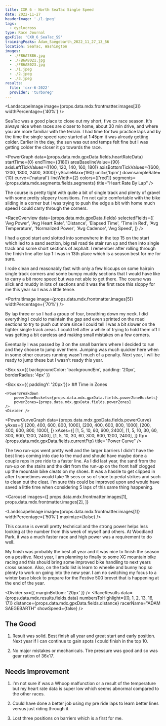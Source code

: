 ```yaml
---
title: CXR 6 - North SeaTac Single Speed
date: 2022-11-27
headerImage: './1.jpeg'
tags:
  - cyclocross
type: Race Journal
gpxFile: 'CXR_6_SeaTac_SS'
trainingPeaks: Adam_Saegebarth_2022_11_27_13_56
location: SeaTac, Washington
images:
  - ./FB6A7886.jpg
  - ./FB6A8021.jpg
  - ./FB6A8023.jpg
  - ./1.jpeg
  - ./2.jpeg
  - ./3.jpeg
results:
  file: 'cxr-6-2022'
  provider: 'turboreg'
---
```


<LandscapeImage
  image={props.data.mdx.frontmatter.images[3]}
  widthPercentage={'40%'}
/>

SeaTac was a good place to close out my short, five cx race season. It's always nice when races are closer to home, about 30 min drive, and where you are more familiar with the terrain. I had time for two practice laps and by the time the single speed race started at 1:45pm it was already getting colder. Earlier in the day, the sun was out and temps felt fine but I was getting colder the closer it go towards the race.

<PowerGraph
  data={props.data.mdx.gpxData.fields.heartRateData}
  startTime={0}
  endTime={3180}
  areaBaselineValue={90}
  axisLeftTickValues={[100, 120, 140, 160, 180]}
  axisBottomTickValues={[600, 1200, 1800, 2400, 3000]}
  yScaleMax={190}
  unit={'bpm'}
  downsampleRate={10}
  curve={'natural'}
  lineWidth={2}
  colors={['red']}
  segments={props.data.mdx.segments.fields.segments}
  title="Heart Rate By Lap"
/>

The course is pretty tight with quite a bit of single track and plenty of gravel with some pretty slippery transitions. I'm not quite comfortable with the bike sliding in a corner but I was trying to push the edge a bit with home much speed I could carry through the corners.

<RaceOverview
  data={props.data.mdx.gpxData.fields}
  selectedFields={[
    'Avg Power',
    'Avg Heart Rate',
    'Distance',
    'Elapsed Time',
    'Time in Red',
    'Avg Temperature',
    'Normalized Power',
    'Avg Cadence',
    'Avg Speed',
  ]}
/>

I had a good start and slotted into somewhere in the top 15 on the start which led to a sand section, big rail road tie stair run up and then into single track and some short sections of asphalt. I remember after rolling through the finish line after lap 1 I was in 13th place which is a season best for me for sure.

<LandscapeImage
  image={props.data.mdx.frontmatter.images[4]}
  widthPercentage="50%"
/>

I rode clean and reasonably fast with only a few hiccups on some hairpin single track corners and some bumpy muddy sections that I would have like to carry a bit more speed but was not able to get there. The course was slick and muddy in lots of sections and it was the first race this sloppy for me this year so I was a little tense.

<PortraitImage
  image={props.data.mdx.frontmatter.images[5]}
  widthPercentage={'70%'}
/>

By lap three or so I had a group of four, breathing down my neck. I did everything I could to maintain the gap and even sprinted on the road sections to try to push out more since I could tell I was a bit slower on the tighter single track areas. I could tell after a while of trying to hold them off I was getting a bit careless and making small mistakes on a few corners.

Eventually I was passed by 3 on the small barriers where I decided to run and they choose to jump over them. Jumping was much quicker here when in some other courses running wasn't much of a penalty. Next year, I will be ready to jump these but I wasn't ready this year.

<Box
  sx={{ backgroundColor: 'backgroundEm', padding: '20px', borderRadius: '4px' }}
>
  <MatchesBurned data={props.data.mdx.gpxData.fields.matchesBurned} />
</Box>

<Box sx={{ paddingY: '20px'}}>
	## Time in Zones

    <PowerBreakdown
    	powerZoneBuckets={props.data.mdx.gpxData.fields.powerZoneBuckets}
    	powerZones={props.data.mdx.gpxData.fields.powerZones}
    />
    <Divider />

</Box>

<PowerCurveGraph
  data={props.data.mdx.gpxData.fields.powerCurve}
  yAxes={[
    [200, 400, 600, 800, 1000],
    [200, 400, 600, 800, 1000],
    [200, 400, 600, 800, 1000],
  ]}
  xAxes={[
    [1, 5, 10, 60, 600, 2400],
    [1, 5, 10, 30, 60, 300, 600, 1200, 2400],
    [1, 5, 10, 30, 60, 300, 600, 1200, 2400],
  ]}
  ftp={props.data.mdx.gpxData.fields.currentFtp}
  title="Power Curve"
/>
<Divider />

The two run-ups went pretty well and the larger barriers I didn't have the best lines coming into due to the mud and should have maybe done a couple reps in pre ride to a faster line. As I did last year, the sand from the run-up on the stairs and the dirt from the run-up on the front half clogged up the mountain bike cleats on my shoes. It was a hassle to get clipped in after I sometimes would take 15 secs or so of shoe to pedal strikes and such to clean out the cleat. I'm sure this could be improved upon and would have saved a little time when considering 5 laps of this same thing happening.

<Carousel
  images={[
    props.data.mdx.frontmatter.images[1],
    props.data.mdx.frontmatter.images[2],
  ]}
>
  <LandscapeImage
    image={props.data.mdx.frontmatter.images[1]}
    widthPercentage={'50%'}
    maximize={false}
  />
  <LandscapeImage
    image={props.data.mdx.frontmatter.images[2]}
    maximize={false}
  />
</Carousel>
<Caption
  text={
    ' Spinning full gas on one of the long grass straights that leads to the big'
  }
></Caption>

This course is overall pretty technical and the strong power helps less looking at the number from this week of myself and others. At Woodland Park, it was a much faster race and high power was a requirement to do well.

My finish was probably the best all year and it was nice to finish the season on a positive. Next year, I am planning to finally to some XC mountain bike racing and this should bring some improved bike handling to next years cross season. Also, on the todo list is learn to wheelie and bunny hop so plenty to work on going into the new year. I am no switching my focus to a winter base block to prepare for the Festive 500 brevet that is happening at the end of the year.

<Divider sx={{ marginBottom: '20px' }} />
<RaceResults
  data={props.data.mdx.results.fields.data}
  numbersToHighlight={[0, 1, 2, 13, 16, 17]}
  distance={props.data.mdx.gpxData.fields.distance}
  racerName="ADAM SAEGEBARTH"
  showSpeed={false}
/>
<Divider />

## The Good

1. Result was solid. Best finish all year and great start and early position. Next year if I can continue to gain spots I could finish in the top 10.

2. No major mistakes or mechanicals. Tire pressure was good and so was gear ration of 36x17.

## Needs Improvement

1. I'm not sure if was a Whoop malfunction or a result of the temperature but my heart rate data is super low which seems abnormal compared to the other races.

2. Could have done a better job using my pre ride laps to learn better lines versus just riding through it.

3. Lost three positions on barriers which is a first for me.
